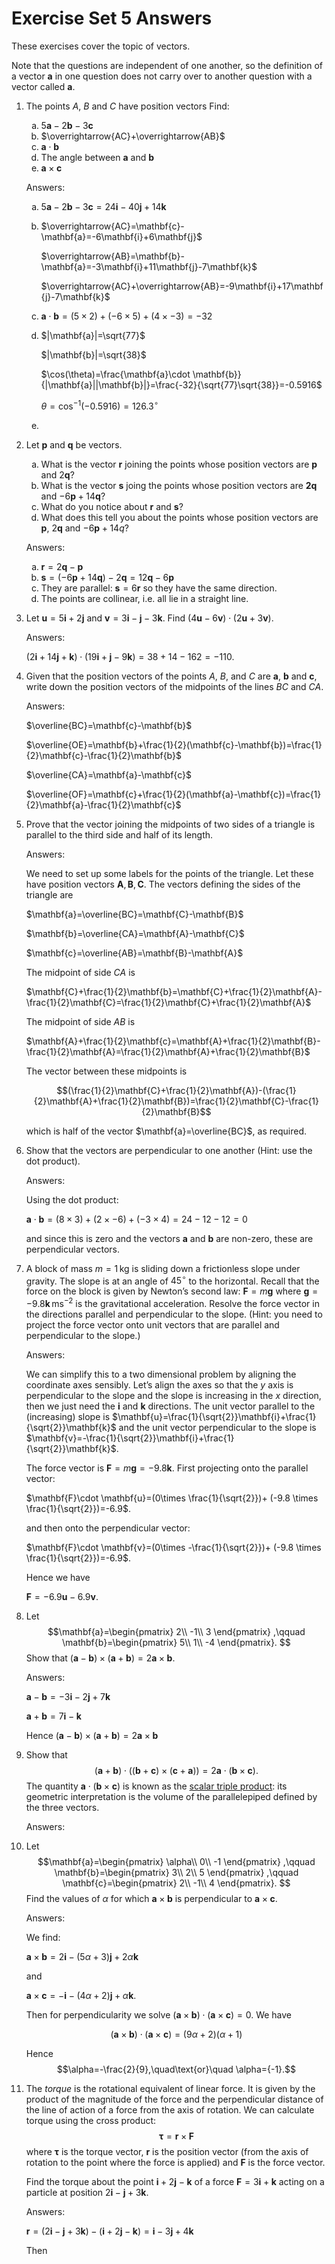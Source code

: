# Exercise Set 5 Answers {.unlisted .unnumbered}

These exercises cover the topic of vectors.

Note that the questions are independent of one another, so the definition of a vector $\mathbf{a}$ in one question does not carry over to another question with a vector called $\mathbf{a}$.

1. The points $A$, $B$ and $C$ have position vectors
    \begin{align*}
    \mathbf{a}&=5\mathbf{i}-6\mathbf{j}+4\mathbf{k}\\
    \mathbf{b}&=2\mathbf{i}+5\mathbf{j}-3\mathbf{k}\\
    \mathbf{c}&=-\mathbf{i}+4\mathbf{k}.
    \end{align*}
    Find:
    a. $5\mathbf{a}-2\mathbf{b}-3\mathbf{c}$
    a. $\overrightarrow{AC}+\overrightarrow{AB}$
    a. $\mathbf{a}\cdot\mathbf{b}$
    a. The angle between $\mathbf{a}$ and $\mathbf{b}$
    a. $\mathbf{a}\times\mathbf{c}$

    Answers:

    a. $5\mathbf{a}-2\mathbf{b}-3\mathbf{c}=24\mathbf{i}-40\mathbf{j}+14\mathbf{k}$
    a. $\overrightarrow{AC}=\mathbf{c}-\mathbf{a}=-6\mathbf{i}+6\mathbf{j}$

        $\overrightarrow{AB}=\mathbf{b}-\mathbf{a}=-3\mathbf{i}+11\mathbf{j}-7\mathbf{k}$

        $\overrightarrow{AC}+\overrightarrow{AB}=-9\mathbf{i}+17\mathbf{j}-7\mathbf{k}$

    a. $\mathbf{a}\cdot \mathbf{b}=(5\times 2)+ (-6\times5)+(4\times -3)=-32$
    a. $|\mathbf{a}|=\sqrt{77}$

        $|\mathbf{b}|=\sqrt{38}$

        $\cos(\theta)=\frac{\mathbf{a}\cdot \mathbf{b}}{|\mathbf{a}||\mathbf{b}|}=\frac{-32}{\sqrt{77}\sqrt{38}}=-0.5916$

        $\theta=\cos^{-1}(-0.5916)=126.3^\circ$

    a. \begin{align*}
    \mathbf{a}\times \mathbf{c}&=\begin{vmatrix}
    \mathbf{i}&\mathbf{j}&\mathbf{k}\\
    5&-6&4\\
    -1&0&4
    \end{vmatrix}\\
    &=
    \mathbf{i}\begin{vmatrix}
    -6&4\\
    0&4
    \end{vmatrix}
    -\mathbf{j}\begin{vmatrix}
    5&4\\
    -1&4
    \end{vmatrix}
    +\mathbf{k}\begin{vmatrix}
    5&-6\\
    -1&0
    \end{vmatrix}\\
    &=\mathbf{i}(-24-0)-\mathbf{j}(20-(-4))+\mathbf{k}(0-6)\\
    &=-24\mathbf{i}-24\mathbf{j}-6\mathbf{k}
    \end{align*}

1. Let $\mathbf{p}$ and $\mathbf{q}$ be vectors.
    a. What is the vector $\mathbf{r}$ joining the points whose position vectors are $\mathbf{p}$ and $2\mathbf{q}$?
    a. What is the vector $\mathbf{s}$ joing the points whose position vectors are $\mathbf{2q}$ and $-6\mathbf{p}+14\mathbf{q}$?
    a. What do you notice about $\mathbf{r}$ and $\mathbf{s}$?
    a. What does this tell you about the points whose position vectors are $\mathbf{p}$, $2\mathbf{q}$ and $-6\mathbf{p}+14{q}$?

    Answers:

    a. $\mathbf{r}=2\mathbf{q}-\mathbf{p}$
    a. $\mathbf{s}=(-6\mathbf{p}+14\mathbf{q})-2\mathbf{q}=12\mathbf{q}-6\mathbf{p}$
    a. They are parallel: $\mathbf{s}=6\mathbf{r}$ so they have the same direction.
    a. The points are collinear, i.e. all lie in a straight line.

1. Let $\mathbf{u}=5\mathbf{i}+2\mathbf{j}$ and $\mathbf{v}=3\mathbf{i}-\mathbf{j}-3\mathbf{k}$. Find $(4\mathbf{u}-6\mathbf{v})\cdot(2\mathbf{u}+3\mathbf{v})$.

    Answers:

    $(2\mathbf{i}+14\mathbf{j}+\mathbf{k})\cdot(19\mathbf{i}+\mathbf{j}-9\mathbf{k})=38+14-162=-110.$

1. Given that the position vectors of the points $A$, $B$, and $C$ are $\mathbf{a}$, $\mathbf{b}$ and $\mathbf{c}$, write down the position vectors of the midpoints of the lines $BC$ and $CA$.

    Answers:

    $\overline{BC}=\mathbf{c}-\mathbf{b}$

    $\overline{OE}=\mathbf{b}+\frac{1}{2}(\mathbf{c}-\mathbf{b})=\frac{1}{2}\mathbf{c}-\frac{1}{2}\mathbf{b}$

    $\overline{CA}=\mathbf{a}-\mathbf{c}$

    $\overline{OF}=\mathbf{c}+\frac{1}{2}(\mathbf{a}-\mathbf{c})=\frac{1}{2}\mathbf{a}-\frac{1}{2}\mathbf{c}$

1. Prove that the vector joining the midpoints of two sides of a triangle is parallel to the third side and half of its length.

    Answers:

    We need to set up some labels for the points of the triangle. Let these have position vectors $\mathbf{A}, \mathbf{B}, \mathbf{C}$. The vectors defining the sides of the triangle are

    $\mathbf{a}=\overline{BC}=\mathbf{C}-\mathbf{B}$

    $\mathbf{b}=\overline{CA}=\mathbf{A}-\mathbf{C}$
    
    $\mathbf{c}=\overline{AB}=\mathbf{B}-\mathbf{A}$

    The midpoint of side $CA$ is

    $\mathbf{C}+\frac{1}{2}\mathbf{b}=\mathbf{C}+\frac{1}{2}\mathbf{A}-\frac{1}{2}\mathbf{C}=\frac{1}{2}\mathbf{C}+\frac{1}{2}\mathbf{A}$

    The midpoint of side $AB$ is
    
    $\mathbf{A}+\frac{1}{2}\mathbf{c}=\mathbf{A}+\frac{1}{2}\mathbf{B}-\frac{1}{2}\mathbf{A}=\frac{1}{2}\mathbf{A}+\frac{1}{2}\mathbf{B}$
    
    The vector between these midpoints is
    
    $$(\frac{1}{2}\mathbf{C}+\frac{1}{2}\mathbf{A})-(\frac{1}{2}\mathbf{A}+\frac{1}{2}\mathbf{B})=\frac{1}{2}\mathbf{C}-\frac{1}{2}\mathbf{B}$$
    
    which is half of the vector $\mathbf{a}=\overline{BC}$, as required.

1. Show that the vectors
    \begin{align*}
    \mathbf{a}&=8\mathbf{i}+2\mathbf{j}-3\mathbf{k}\\
    \mathbf{b}&=3\mathbf{i}-6\mathbf{j}+4\mathbf{k}
    \end{align*}
    are perpendicular to one another (Hint: use the dot product).

    Answers:

    Using the dot product:

    $\mathbf{a}\cdot\mathbf{b}=(8\times 3)+(2\times-6)+(-3\times 4)=24-12-12=0$

    and since this is zero and the vectors $\mathbf{a}$ and $\mathbf{b}$ are non-zero, these are perpendicular vectors.

1. A block of mass $m=1\,\text{kg}$ is sliding down a frictionless slope under gravity. The slope is at an angle of $45^\circ$ to the horizontal. Recall that the force on the block is given by Newton's second law: $\mathbf{F}=m\mathbf{g}$ where $\mathbf{g}=-9.8\mathbf{k}\,\text{ms}^{-2}$ is the gravitational acceleration. Resolve the force vector in the directions parallel and perpendicular to the slope. (Hint: you need to project the force vector onto unit vectors that are parallel and perpendicular to the slope.)

    Answers:

    We can simplify this to a two dimensional problem by aligning the coordinate axes sensibly. Let's align the axes so that the $y$ axis is perpendicular to the slope and the slope is increasing in the $x$ direction, then we just need the $\mathbf{i}$ and $\mathbf{k}$ directions. The unit vector parallel to the (increasing) slope is $\mathbf{u}=\frac{1}{\sqrt{2}}\mathbf{i}+\frac{1}{\sqrt{2}}\mathbf{k}$ and the unit vector perpendicular to the slope is $\mathbf{v}=-\frac{1}{\sqrt{2}}\mathbf{i}+\frac{1}{\sqrt{2}}\mathbf{k}$.

    The force vector is $\mathbf{F}=m\mathbf{g}=-9.8\mathbf{k}$. First projecting onto the parallel vector:

    $\mathbf{F}\cdot \mathbf{u}=(0\times \frac{1}{\sqrt{2}})+ (-9.8 \times \frac{1}{\sqrt{2}})=-6.9$.

    and then onto the perpendicular vector:

    $\mathbf{F}\cdot \mathbf{v}=(0\times -\frac{1}{\sqrt{2}})+ (-9.8 \times \frac{1}{\sqrt{2}})=-6.9$.

    Hence we have

    $\mathbf{F}=-6.9\mathbf{u}-6.9\mathbf{v}$.

1. Let
    $$\mathbf{a}=\begin{pmatrix}
    2\\
    -1\\
    3
    \end{pmatrix}
    ,\qquad
    \mathbf{b}=\begin{pmatrix}
    5\\
    1\\
    -4
    \end{pmatrix}.
    $$
    Show that $(\mathbf{a}-\mathbf{b})\times(\mathbf{a}+\mathbf{b})=2\mathbf{a}\times\mathbf{b}$.

    Answers:

    $\mathbf{a}-\mathbf{b}=-3\mathbf{i}-2\mathbf{j}+7\mathbf{k}$

    $\mathbf{a}+\mathbf{b}=7\mathbf{i}-\mathbf{k}$


    \begin{align*}
    (\mathbf{a}-\mathbf{b})\times(\mathbf{a}+\mathbf{b})&=
    \begin{vmatrix}
    \mathbf{i}&\mathbf{j}&\mathbf{k}\\
    -3&-2&7\\
    7&0&-1
    \end{vmatrix}\\
    &=
    \mathbf{i}\begin{vmatrix}
    -2&7\\
    0&-1
    \end{vmatrix}
    -\mathbf{j}\begin{vmatrix}
    -3&7\\
    7&-1
    \end{vmatrix}
    +\mathbf{k}\begin{vmatrix}
    -3&-2\\
    7&0
    \end{vmatrix}\\
    &=\mathbf{i}(2-0)-\mathbf{j}(3-49)+\mathbf{k}(0-(-14))\\
    &=2\mathbf{i}+46\mathbf{j}+14\mathbf{k}
    \end{align*}

    \begin{align*}
    2\mathbf{a}\times\mathbf{b}&=
    \begin{vmatrix}
    \mathbf{i}&\mathbf{j}&\mathbf{k}\\
    4&-2&6\\
    5&1&-4
    \end{vmatrix}\\
    &=
    \mathbf{i}\begin{vmatrix}
    -2&6\\
    1&-4
    \end{vmatrix}
    -\mathbf{j}\begin{vmatrix}
    4&6\\
    5&-4
    \end{vmatrix}
    +\mathbf{k}\begin{vmatrix}
    4&-2\\
    5&1
    \end{vmatrix}\\
    &=\mathbf{i}(8-6)-\mathbf{j}(-16-30)+\mathbf{k}(4-(-10))\\
    &=2\mathbf{i}+46\mathbf{j}+14\mathbf{k}
    \end{align*}

    Hence $(\mathbf{a}-\mathbf{b})\times(\mathbf{a}+\mathbf{b})=2\mathbf{a}\times\mathbf{b}$

1. Show that
    $$(\mathbf{a}+\mathbf{b})\cdot((\mathbf{b}+\mathbf{c})\times (\mathbf{c}+\mathbf{a}))=2\mathbf{a}\cdot(\mathbf{b}\times\mathbf{c}).$$
    The quantity $\mathbf{a}\cdot(\mathbf{b}\times\mathbf{c})$ is known as the [scalar triple product](https://en.wikipedia.org/wiki/Triple_product#Scalar_triple_product): its geometric interpretation is the volume of the parallelepiped defined by the three vectors.

    Answers:

    \begin{align*}
    (\mathbf{a}+\mathbf{b})\cdot((\mathbf{b}+\mathbf{c})\times (\mathbf{c}+\mathbf{a}))&=(\mathbf{a}+\mathbf{b})\cdot(\mathbf{b}\times\mathbf{c}+\mathbf{b}\times\mathbf{a}+\mathbf{c}\times\mathbf{c}+\mathbf{c}\times\mathbf{a})\\
    &=(\mathbf{a}+\mathbf{b})\cdot(\mathbf{b}\times\mathbf{c}+\mathbf{b}\times\mathbf{a}+\mathbf{c}\times\mathbf{a})\\
    &=\mathbf{a}\cdot(\mathbf{b}\times\mathbf{c})+(\mathbf{a}\cdot(\mathbf{b}\times\mathbf{a})+\mathbf{a}\cdot(\mathbf{c}\times\mathbf{a})+\mathbf{b}\cdot(\mathbf{b}\times\mathbf{c})+(\mathbf{b}\cdot(\mathbf{b}\times\mathbf{a})+\mathbf{b}\cdot(\mathbf{c}\times\mathbf{a})\\
    &=\mathbf{a}\cdot(\mathbf{b}\times\mathbf{c})+\mathbf{b}\cdot(\mathbf{c}\times\mathbf{a})\\
    &=\mathbf{a}\cdot(\mathbf{b}\times\mathbf{c})+\mathbf{a}\cdot(\mathbf{b}\times\mathbf{c})\\
    &=2\mathbf{a}\cdot(\mathbf{b}\times\mathbf{c})
    \end{align*}

1. Let
    $$\mathbf{a}=\begin{pmatrix}
    \alpha\\
    0\\
    -1
    \end{pmatrix}
    ,\qquad
    \mathbf{b}=\begin{pmatrix}
    3\\
    2\\
    5
    \end{pmatrix}
    ,\qquad
    \mathbf{c}=\begin{pmatrix}
    2\\
    -1\\
    4
    \end{pmatrix}.
    $$
    Find the values of $\alpha$ for which $\mathbf{a}\times\mathbf{b}$ is perpendicular to $\mathbf{a}\times\mathbf{c}$.

    Answers:

    We find:

    $\mathbf{a}\times\mathbf{b}=2\mathbf{i}-(5\alpha+3)\mathbf{j}+2\alpha\mathbf{k}$

    and

    $\mathbf{a}\times\mathbf{c}=-\mathbf{i}-(4\alpha+2)\mathbf{j}+\alpha\mathbf{k}$.

    Then for perpendicularity we solve $(\mathbf{a}\times\mathbf{b})\cdot(\mathbf{a}\times\mathbf{c})=0$. We have

    $$
    (\mathbf{a}\times\mathbf{b})\cdot(\mathbf{a}\times\mathbf{c})=(9\alpha+2)(\alpha+1)
    $$

    Hence
    $$\alpha=-\frac{2}{9},\quad\text{or}\quad \alpha={-1}.$$

1. The *torque* is the rotational equivalent of linear force. It is given by the product of the magnitude of the force and the perpendicular distance of the line of action of a force from the axis of rotation. We can calculate torque using the cross product:
$$\boldsymbol\tau = \mathbf{r}\times \mathbf{F}$$
where $\boldsymbol\tau$ is the torque vector, $\mathbf{r}$ is the position vector (from the axis of rotation to the point where the force is applied) and $\mathbf{F}$ is the force vector.

    Find the torque about the point $\mathbf{i}+2\mathbf{j}-\mathbf{k}$ of a force $\mathbf{F}=3\mathbf{i}+\mathbf{k}$ acting on a particle at position $2\mathbf{i}-\mathbf{j}+3\mathbf{k}$.

    Answers:

    $\mathbf{r}=(2\mathbf{i}-\mathbf{j}+3\mathbf{k})-(\mathbf{i}+2\mathbf{j}-\mathbf{k})=\mathbf{i}-3\mathbf{j}+4\mathbf{k}$

    Then
    \begin{align*}
    \mathbf{r}\times \mathbf{F}&=
    \begin{vmatrix}
    \mathbf{i}&\mathbf{j}&\mathbf{k}\\
    1&-3&4\\
    3&0&1
    \end{vmatrix}\\
    &=-3\mathbf{i}+11\mathbf{j}+9\mathbf{k}.
    \end{align*}